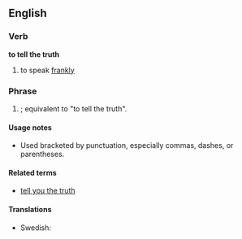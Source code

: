 ==English==

===Verb===
'''to tell the truth'''
# {{rfd-sense}} to speak [[frankly]]

===Phrase===
{{infl|en|phrase|head=[[tell]] [[the]] [[truth]]}}

# {{idiom}} {{non-gloss definition|Used to positively assert the frank honesty of an associated statement of set of statements}}; equivalent to "to tell the truth".

====Usage notes====
*Used bracketed by punctuation, especially commas, dashes, or parentheses.

====Related terms====
*[[tell you the truth]]

====Translations====
* Swedish: {{t|sv|ärligt talat}}